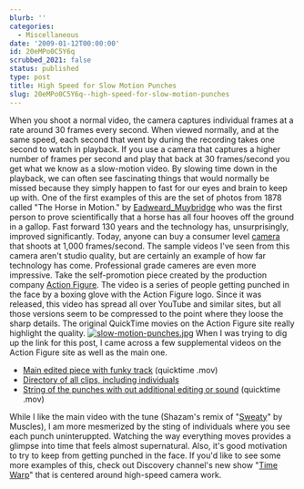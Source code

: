 ```yaml
---
blurb: ''
categories:
  - Miscellaneous
date: '2009-01-12T00:00:00'
id: 20eMPo0C5Y6q
scrubbed_2021: false
status: published
type: post
title: High Speed for Slow Motion Punches
slug: 20eMPo0C5Y6q--high-speed-for-slow-motion-punches
---
```


When you shoot a normal video, the camera captures individual
frames at a rate around 30 frames every second. When viewed
normally, and at the same speed, each second that went by during
the recording takes one second to watch in playback. If you use a
camera that captures a higher number of frames per second and play
that back at 30 frames/second you get what we know as a slow-motion
video. By slowing time down in the playback, we can often see
fascinating things that would normally be missed because they
simply happen to fast for our eyes and brain to keep up with. One
of the first examples of this are the set of photos from 1878
called "The Horse in Motion." by
[Eadweard\_Muybridge](http://tr.im/4nuy) who was the first person
to prove scientifically that a horse has all four hooves off the
ground in a gallop. Fast forward 130 years and the technology has,
unsurprisingly, improved significantly. Today, anyone can buy a
consumer level [camera](http://tr.im/4nc7) that shoots at 1,000
frames/second. The sample videos I've seen from this camera aren't
studio quality, but are certainly an example of how far technology
has come. Professional grade cameres are even more impressive. Take
the self-promotion piece created by the production company
[Action Figure](http://tr.im/4nv5). The video is a series of people
getting punched in the face by a boxing glove with the Action
Figure logo. Since it was released, this video has spread all over
YouTube and similar sites, but all those versions seem to be
compressed to the point where they loose the sharp details. The
original QuickTime movies on the Action Figure site really
highlight the quality.
[![slow-motion-punches.jpg](http://www.alanwsmith.com/blog/wp-content/uploads/2009/01/slow-motion-punches.jpg)](http://tr.im/4nve)
When I was trying to dig up the link for this post, I came across a
few supplemental videos on the Action Figure site as well as the
main one.
-   [Main edited piece with funky track](http://tr.im/4nve)
    (quicktime .mov)
-   [Directory of all clips, including individuals](http://tr.im/4nvl)
-   [String of the punches with out additional editing or sound](http://tr.im/4nvw)
    (quicktime .mov)

While I like the main video with the tune (Shazam's remix of
"[Sweaty](http://www.amazon.com/Sweaty/dp/B0014KDF66/ref=sr_f3_1?ie=UTF8&s=dmusic&qid=1231729104&sr=103-1)"
by Muscles), I am more mesmerized by the sting of individuals where
you see each punch uninteruppted. Watching the way everything moves
provides a glimpse into time that feels almost supernatural. Also,
it's good motivation to try to keep from getting punched in the
face. If you'd like to see some more examples of this, check out
Discovery channel's new show
"[Time Warp](http://dsc.discovery.com/tv/time-warp/time-warp.html)"
that is centered around high-speed camera work.
